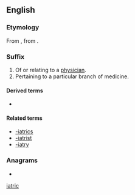 {{also|iatric}}
==English==

===Etymology===
From {{bor|en|grc|ιατρικός|ἰᾱτρικός|medical}}, from {{suffix|grc|sc=polytonic|ἰατρός|t1=doctor|ικός|t2={{m|en|-ic}}|nocat=1}}.

===Suffix===
{{en-suffix}}

# Of or relating to a [[physician]].
# Pertaining to a particular branch of medicine.

====Derived terms====
{{suffixsee|en}}
* {{l|en|-iatrician}}

====Related terms====
* [[-iatrics]]
* [[-iatrist]]
* [[-iatry]]

===Anagrams===
* {{anagrams|en|a=aciirt|Tricia}}

[[Category:English words suffixed with -ic|iatric]]